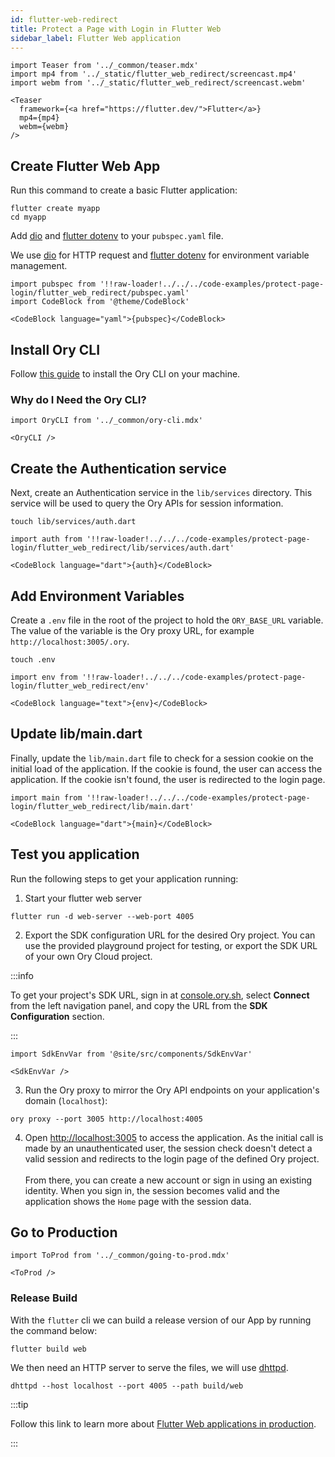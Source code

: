 ```yaml
---
id: flutter-web-redirect
title: Protect a Page with Login in Flutter Web
sidebar_label: Flutter Web application
---
```


```mdx-code-block
import Teaser from '../_common/teaser.mdx'
import mp4 from '../_static/flutter_web_redirect/screencast.mp4'
import webm from '../_static/flutter_web_redirect/screencast.webm'

<Teaser
  framework={<a href="https://flutter.dev/">Flutter</a>}
  mp4={mp4}
  webm={webm}
/>
```

## Create Flutter Web App

Run this command to create a basic Flutter application:

```shell-session
flutter create myapp
cd myapp
```

Add [dio](https://github.com/flutterchina/dio) and
[flutter dotenv](https://github.com/java-james/flutter_dotenv) to your
`pubspec.yaml` file.

We use [dio](https://github.com/flutterchina/dio) for HTTP request and
[flutter dotenv](https://github.com/java-james/flutter_dotenv) for environment
variable management.

```mdx-code-block title="pubspec.yaml"
import pubspec from '!!raw-loader!../../../code-examples/protect-page-login/flutter_web_redirect/pubspec.yaml'
import CodeBlock from '@theme/CodeBlock'

<CodeBlock language="yaml">{pubspec}</CodeBlock>
```

## Install Ory CLI

Follow [this guide](../cli/01_installation.mdx) to install the Ory CLI on your
machine.

### Why do I Need the Ory CLI?

```mdx-code-block
import OryCLI from '../_common/ory-cli.mdx'

<OryCLI />
```

## Create the Authentication service

Next, create an Authentication service in the `lib/services` directory. This
service will be used to query the Ory APIs for session information.

```shell-session
touch lib/services/auth.dart
```

```mdx-code-block title="lib/services/auth.dart"
import auth from '!!raw-loader!../../../code-examples/protect-page-login/flutter_web_redirect/lib/services/auth.dart'

<CodeBlock language="dart">{auth}</CodeBlock>
```

## Add Environment Variables

Create a `.env` file in the root of the project to hold the `ORY_BASE_URL`
variable. The value of the variable is the Ory proxy URL, for example
`http://localhost:3005/.ory`.

```shell-session
touch .env
```

```mdx-code-block title=".env"
import env from '!!raw-loader!../../../code-examples/protect-page-login/flutter_web_redirect/env'

<CodeBlock language="text">{env}</CodeBlock>
```

## Update lib/main.dart

Finally, update the `lib/main.dart` file to check for a session cookie on the
initial load of the application. If the cookie is found, the user can access the
application. If the cookie isn't found, the user is redirected to the login
page.

```mdx-code-block title="lib/main.dart"
import main from '!!raw-loader!../../../code-examples/protect-page-login/flutter_web_redirect/lib/main.dart'

<CodeBlock language="dart">{main}</CodeBlock>
```

## Test you application

Run the following steps to get your application running:

1. Start your flutter web server

```shell-session
flutter run -d web-server --web-port 4005
```

2. Export the SDK configuration URL for the desired Ory project. You can use the
   provided playground project for testing, or export the SDK URL of your own
   Ory Cloud project.

:::info

To get your project's SDK URL, sign in at
[console.ory.sh](https://console.ory.sh/), select **Connect** from the left
navigation panel, and copy the URL from the **SDK Configuration** section.

:::

```mdx-code-block
import SdkEnvVar from '@site/src/components/SdkEnvVar'

<SdkEnvVar />
```

3. Run the Ory proxy to mirror the Ory API endpoints on your application's
   domain (`localhost`):

```shell-session
ory proxy --port 3005 http://localhost:4005
```

4. Open [http://localhost:3005](http://localhost:3005) to access the
   application. As the initial call is made by an unauthenticated user, the
   session check doesn't detect a valid session and redirects to the login page
   of the defined Ory project. <br/> <br/> From there, you can create a new
   account or sign in using an existing identity. When you sign in, the session
   becomes valid and the application shows the `Home` page with the session
   data.

## Go to Production

```mdx-code-block
import ToProd from '../_common/going-to-prod.mdx'

<ToProd />
```

### Release Build

With the `flutter` cli we can build a release version of our App by running the
command below:

```shell-session
flutter build web
```

We then need an HTTP server to serve the files, we will use
[dhttpd](https://pub.dev/packages/dhttpd).

```shell-session
dhttpd --host localhost --port 4005 --path build/web
```

:::tip

Follow this link to learn more about
[Flutter Web applications in production](https://docs.flutter.dev/deployment/web).

:::
